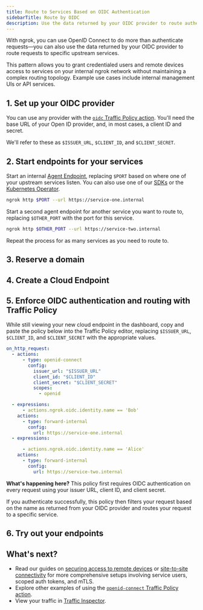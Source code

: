 ```yaml
---
title: Route to Services Based on OIDC Authentication
sidebarTitle: Route by OIDC
description: Use the data returned by your OIDC provider to route authenticated requsets to specific upstream services.
---
```





With ngrok, you can use OpenID Connect to do more than authenticate requests—you can also use the data returned by your OIDC provider to route requests to specific upstream services.

This pattern allows you to grant credentialed users and remote devices access to services on your internal ngrok network without maintaining a complex routing topology.
Example use cases include internal management UIs or API services.

## 1. Set up your OIDC provider

You can use any provider with the [`oidc` Traffic Policy action](/docs/traffic-policy/actions/oidc/#overview).
You'll need the base URL of your Open ID provider, and, in most cases, a client ID and secret.

We'll refer to these as `$ISSUER_URL`, `$CLIENT_ID`, and `$CLIENT_SECRET`.

## 2. Start endpoints for your services

Start an internal [Agent Endpoint](/docs/universal-gateway/agent-endpoints/), replacing `$PORT` based on where one of your upstream services listen.
You can also use one of our [SDKs](/docs/agent-sdks) or the [Kubernetes Operator](/docs/k8s).

```bash
ngrok http $PORT --url https://service-one.internal
```

Start a second agent endpoint for another service you want to route to, replacing `$OTHER_PORT` with the port for this service.

```bash
ngrok http $OTHER_PORT --url https://service-two.internal
```

Repeat the process for as many services as you need to route to.

## 3. Reserve a domain

<ReserveDomain />

## 4. Create a Cloud Endpoint

<CloudEndpoint />

## 5. Enforce OIDC authentication and routing with Traffic Policy

While still viewing your new cloud endpoint in the dashboard, copy and paste the policy below into the Traffic Policy editor, replacing `$ISSUER_URL`, `$CLIENT_ID`, and `$CLIENT_SECRET` with the appropriate values.

```yaml
on_http_request:
  - actions:
      - type: openid-connect
        config:
          issuer_url: "$ISSUER_URL"
          client_id: "$CLIENT_ID"
          client_secret: "$CLIENT_SECRET"
          scopes:
            - openid

  - expressions:
      - actions.ngrok.oidc.identity.name == 'Bob'
    actions:
      - type: forward-internal
        config:
          url: https://service-one.internal
  - expressions:

      - actions.ngrok.oidc.identity.name == 'Alice'
    actions:
      - type: forward-internal
        config:
          url: https://service-two.internal
```

**What's happening here?** This policy first requires OIDC authentication on every request using your issuer URL, client ID, and client secret.

If you authenticate successfully, this policy then filters your request based on the name as returned from your OIDC provider and routes your request to a specific service.

## 6. Try out your endpoints

<TryOut />

## What's next?

- Read our guides on [securing access to remote
  devices](/docs/guides/device-gateway/agent/) or [site-to-site connectivity](/docs/guides/site-to-site-connectivity/) for more comprehensive setups involving service users, scoped auth tokens, and mTLS.
- Explore other examples of using the [`openid-connect` Traffic Policy action](/docs/traffic-policy/actions/oidc/#examples).
- View your traffic in [Traffic Inspector](https://dashboard.ngrok.com/traffic-inspector).

<Back />

